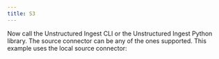 ```yaml
---
title: S3
---
```



<NewDocument />


<SharedS3 />

Now call the Unstructured Ingest CLI or the Unstructured Ingest Python library.  The source connector can be any of the ones supported. This example uses the local source connector:


<CodeGroup>

  <S3APISh />

  <S3APIPyV2 />

  <S3APIPyV1 />

</CodeGroup>


<SharedPartitionByAPIOSS/>
